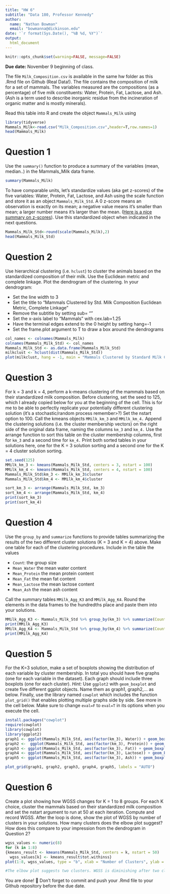 ```yaml
---
title: "HW 6"
subtitle: "Data 180, Professor Kennedy"
author: 
  name: "Nathan Bowman"
  email: "bowmanna@dickinson.edu"
date: '`r format(Sys.Date(), "%B %d, %Y")`'
output: 
  html_document
---
```


```r
knitr::opts_chunk$set(warning=FALSE, message=FALSE)
```

**Due date:** November 9 beginning of class.


The file `Milk_Composition.csv` is available in the same hw folder as this .Rmd file on Github (Real Data!). The file contains the composition of milk for a set of mammals. The variables measured are the compositions (as a percentage) of five milk constituents: Water, Protein, Fat, Lactose, and Ash. (Ash is a term used to describe inorganic residue from the incineration of organic matter and is mostly minerals).

Read this table into R and create the object `Mammals_Milk` using

```r
library(tidyverse)
Mammals_Milk<-read.csv("Milk_Composition.csv",header=T,row.names=1)
head(Mammals_Milk)
```

# Question 1
Use the `summary()` function to produce a summary of the variables (mean, median..) in the Mammals_Milk data frame.

```r
summary(Mammals_Milk)
```

To have comparable units, let's standardize values (aka get z-scores) of the five variables: Water, Protein, Fat, Lactose, and Ash using the scale function and store it as an object `Mammals_Milk_Std`. A 0 z-score means an observation is exactly on its mean; a negative value means it's smaller than mean; a larger number means it's larger than the mean. ([Here is a nice summary on z-scores](https://www.simplypsychology.org/z-score.html)). Use this standardized object when indicated in the next questions. 

```r
Mammals_Milk_Std<-round(scale(Mammals_Milk),2)
head(Mammals_Milk_Std)
```
# Question 2
Use hierarchical clustering (i.e. `hclust`) to cluster the animals based on the standardized composition of their milk. Use the Euclidean metric and complete linkage. Plot the dendrogram of the clustering. In your dendrogram: 

*	Set the line width to 3
*	Set the title to “Mammals Clustered by Std. Milk Composition \n Euclidean Metric, Complete Linkage”
*	Remove the subtitle by setting sub= ""
*	Set the x-axis label to “Mammals” with cex.lab=1.25
*	Have the terminal edges extend to the 0 height by setting hang=-1
*	Set the frame.plot argument to T to draw a box around the dendrograms

```r
col_names <- colnames(Mammals_Milk)
colnames(Mammals_Milk_Std) <- col_names
Mammals_Milk_Std <- as.data.frame(Mammals_Milk_Std)
milkclust <- hclust(dist(Mammals_Milk_Std))
plot(milkclust, hang = -1, main = "Mammals Clustered by Standard Milk Composition \n Euclidean Metric, Complete Linkage", sub = "", xlab = "Mammals", cex.lab = 1.25, lwd = 3, frame.plot = TRUE)
```

# Question 3
For k = 3 and k = 4, perform a k-means clustering of the mammals based on their standardized milk composition. Before clustering, set the seed to 125, which I already copied below for you at the beginning of the cell. This is for me to be able to perfectly replicate your potentially different clustering solution (it's a stochastic/random process remember>?) Set the nstart option to 100. Call the kmeans objects `MMilk_km_3` and `MMilk_km_4.` Append the clustering solutions (i.e. the cluster membership vectors) on the right side of the original data frame, naming the columns `km_3` and `km_4.` Use the arrange function to sort this table on the cluster membership columns, first for `km_3` and a second time for `km_4.` Print both sorted tables in your solutions here, one for the K = 3 solution sorting and a second one for the K = 4 cluster solution sorting.

```r
set.seed(125)
MMilk_km_3 <- kmeans(Mammals_Milk_Std, centers = 3, nstart = 100)
MMilk_km_4 <- kmeans(Mammals_Milk_Std, centers = 4, nstart = 100)
Mammals_Milk_Std$km_3 <- MMilk_km_3$cluster
Mammals_Milk_Std$km_4 <- MMilk_km_4$cluster

sort_km_3 <- arrange(Mammals_Milk_Std, km_3)
sort_km_4 <- arrange(Mammals_Milk_Std, km_4)
print(sort_km_3)
print(sort_km_4)
```

# Question 4
Use the `group_by` and `summarize` functions to provide tables summarizing the results of the two different cluster solutions (K = 3 and K = 4) above. Make one table for each of the clustering procedures. Include in the table the values

*	`Count`: the group size
*	`Mean_Water` the mean water content
*	`Mean_Protein` the mean protein content
*	`Mean_Fat` the mean fat content
*	`Mean_Lactose` the mean lactose content
*	`Mean_Ash` the mean ash content

Call the summary tables `MMilk_Agg_K3` and `MMilk_Agg_K4`. Round the elements in the data frames to the hundredths place and paste them into your solutions.
```r
MMilk_Agg_K3 <- Mammals_Milk_Std %>% group_by(km_3) %>% summarize(Count = n(), Mean_Water = round(mean(Water),2), Mean_Protein = round(mean(Protein),2), Mean_Fat = round(mean(Fat),2), Mean_Lactose = round(mean(Lactose),2), Mean_Ash = round(mean(Ash),2))
print(MMilk_Agg_K3)
MMilk_Agg_K4 <- Mammals_Milk_Std %>% group_by(km_4) %>% summarize(Count = n(), Mean_Water = round(mean(Water), 2), Mean_Protein = round(mean(Protein), 2), Mean_Fat = round(mean(Fat), 2), Mean_Lactose = round(mean(Lactose), 2), Mean_Ash = round(mean(Ash), 2))
print(MMilk_Agg_K4)
```
# Question 5
For the K=3 solution, make a set of boxplots showing the distribution of each variable by cluster membership. In total you should have five graphs (one for each variable in the dataset). Each graph should include three boxplots (one for each cluster). *Hint:* Use `ggplot2` with `geom_boxplot` and create five different ggplot objects. Name them as graph1, graph2,... as below. Finally, use the library named `cowplot` which includes the function `plot_grid()` that enables plotting multiple graphs side by side. See more in the cell below. Make sure to change `eval=F` to `eval=T` in its options when you execute the cell.

```r
install.packages("cowplot")
require(cowplot)
library(cowplot)
library(ggplot2)
graph1 <- ggplot(Mammals_Milk_Std, aes(factor(km_3), Water)) + geom_boxplot() + labs(title = "Water")
graph2 <-  ggplot(Mammals_Milk_Std, aes(factor(km_3), Protein)) + geom_boxplot() + labs(title = "Protein")
graph3 <- ggplot(Mammals_Milk_Std, aes(factor(km_3), Fat)) + geom_boxplot() + labs(title = "Fat")
graph4 <- ggplot(Mammals_Milk_Std, aes(factor(km_3), Lactose)) + geom_boxplot() + labs(title = "Lactose")
graph5 <- ggplot(Mammals_Milk_Std, aes(factor(km_3), Ash)) + geom_boxplot() + labs(title = "Ash")

plot_grid(graph1, graph2, graph3, graph4, graph5, labels = "AUTO")
```

# Question 6
Create a plot showing how WGSS changes for K = 1 to 8 groups. For each K choice, cluster the mammals based on their standardized milk composition and set the nstart argument to run at 50 at each iteration. Compute and record WGSS. After the loop is done, show the plot of WGSS by number of clusters in your solutions. How many clusters does the elbow plot suggest? How does this compare to your impression from the dendrogram in Question 2?

```r
wgss_values <- numeric(8)
for (k in 1:8) 
{kmeans_result <- kmeans(Mammals_Milk_Std, centers = k, nstart = 50) 
  wgss_values[k] <- kmeans_result$tot.withinss}
plot(1:8, wgss_values, type = "b", xlab = "Number of Clusters", ylab = "WGSS", main = "WGSS by Number of Clusters")

#The elbow plot suggests two clusters. WGSS is diminishing after two clusters. The dendrogram, however, gave the impression that four clusters is best, as the vertical distance is longest around height four. 
```


You are done! 🏁 Don't forget to commit and push your .Rmd file to your Github repository before the due date.


